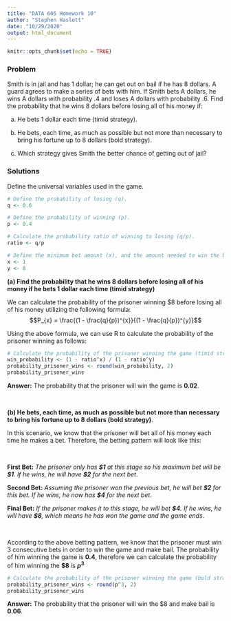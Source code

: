 ```yaml
---
title: "DATA 605 Homework 10"
author: "Stephen Haslett"
date: "10/29/2020"
output: html_document
---
```


```r
knitr::opts_chunk$set(echo = TRUE)
```

### Problem
Smith is in jail and has 1 dollar; he can get out on bail if he has 8 dollars. A guard agrees to make a series of bets with him. If Smith bets A dollars,
he wins A dollars with probability .4 and loses A dollars with probability .6. Find the probability that he wins 8 dollars before losing all of his money if:


(a) He bets 1 dollar each time (timid strategy).

(b) He bets, each time, as much as possible but not more than necessary to bring his fortune up to 8 dollars (bold strategy).

(c) Which strategy gives Smith the better chance of getting out of jail?

### Solutions

Define the universal variables used in the game.
```r
# Define the probability of losing (q).
q <- 0.6

# Define the probability of winning (p).
p <- 0.4

# Calculate the probability ratio of winning to losing (q/p).
ratio <- q/p

# Define the minimum bet amount (x), and the amount needed to win the bet (y).
x <- 1
y <- 8
```


**(a) Find the probability that he wins 8 dollars before losing all of his money if he bets 1 dollar each time (timid strategy)**

We can calculate the probability of the prisoner winning \$8 before losing all of his money utilizing the following formula:
$$P_{x} = \frac{(1 - \frac{q}{p})^{x}}{(1 - \frac{q}{p})^{y}}$$

Using the above formula, we can use R to calculate the probability of the prisoner winning as follows:

```r
# Calculate the probability of the prisoner winning the game (timid strategy).
win_probability <- (1 - ratio^x) / (1 - ratio^y)
probability_prisoner_wins <- round(win_probability, 2)
probability_prisoner_wins
```

**Answer:** The probability that the prisoner will win the game is **0.02**.
\ 

\ 

**(b) He bets, each time, as much as possible but not more than necessary to bring his fortune up to 8 dollars (bold strategy)**.

In this scenario, we know that the prisoner will bet all of his money each time he makes a bet. Therefore, the betting pattern will look like this:

\ 


**First Bet:**
_The prisoner only has **\$1** at this stage so his maximum bet will be **\$1**. If he wins, he will have **\$2** for the next bet_.


**Second Bet:**
_Assuming the prisoner won the previous bet, he will bet **\$2** for this bet. If he wins, he now has **\$4** for the next bet_.


**Final Bet:**
_If the prisoner makes it to this stage, he will bet **\$4**. If he wins, he will have **\$8**, which means he has won the game and the game ends_.

\ 

According to the above betting pattern, we know that the prisoner must win 3 consecutive bets in order to win the game and make bail. The probability of him
winning the game is **0.4**, therefore we can calculate the probability of him winning the **\$8** is **$p^3$**


```r
# Calculate the probability of the prisoner winning the game (bold strategy).
probability_prisoner_wins <- round(p^3, 2)
probability_prisoner_wins
```


**Answer:** The probability that the prisoner will win the \$8 and make bail is **0.06**.
\ 




